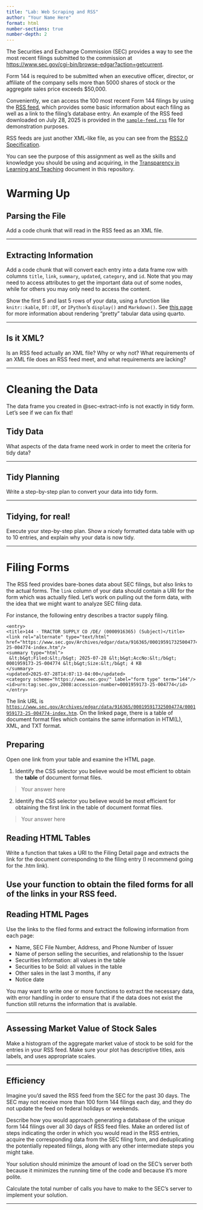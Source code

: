 ```yaml
---
title: "Lab: Web Scraping and RSS"
author: "Your Name Here"
format: html
number-sections: true
number-depth: 2
---
```


The Securities and Exchange Commission (SEC) provides a way to see the most recent filings submitted to the commission at [https://www.sec.gov/cgi-bin/browse-edgar?action=getcurrent](https://www.sec.gov/cgi-bin/browse-edgar?action=getcurrent). 

Form 144 is required to be submitted when an executive officer, director, or affiliate of the company sells more than 5000 shares of stock or the aggregate sales price exceeds $50,000. 

Conveniently, we can access the 100 most recent Form 144 filings by using the [RSS feed](https://www.sec.gov/cgi-bin/browse-edgar?action=getcurrent&CIK=&type=&company=&dateb=&owner=include&start=0&count=100&output=atom), which provides some basic information about each filing as well as a link to the filing's database entry. 
An example of the RSS feed downloaded on July 28, 2025 is provided in the [`sample-feed.rss`](sample-feed.rss) file for demonstration purposes. 

RSS feeds are just another XML-like file, as you can see from the [RSS2.0 Specification](https://www.rssboard.org/rss-specification). 

::: callout
You can see the purpose of this assignment as well as the skills and knowledge you should be using and acquiring, in the [Transparency in Learning and Teaching](tilt.qmd) document in this repository.
:::

# Warming Up

## Parsing the File

Add a code chunk that will read in the RSS feed as an XML file.

---


## Extracting Information {#sec-extract-info}

Add a code chunk that will convert each entry into a data frame row with columns `title`, `link`, `summary`, `updated`, `category`, and `id`. 
Note that you may need to access attributes to get the important data out of some nodes, while for others you may only need to access the content.

Show the first 5 and last 5 rows of your data, using a function like `knitr::kable`, `DT::DT`, or `IPython`'s `display()` and `Markdown()`. See [this page](https://www.datanovia.com/guide/tools/quarto/tables.html#computations) for more information about rendering  "pretty" tabular data using quarto. 

---

## Is it XML?

Is an RSS feed actually an XML file? Why or why not? What requirements of an XML file does an RSS feed meet, and what requirements are lacking?

---


# Cleaning the Data

The data frame you created in @sec-extract-info is not exactly in tidy form. Let's see if we can fix that!

## Tidy Data

What aspects of the data frame need work in order to meet the criteria for tidy data?

---

## Tidy Planning

Write a step-by-step plan to convert your data into tidy form.

---

## Tidying, for real!

Execute your step-by-step plan. Show a nicely formatted data table with up to 10 entries, and explain why your data is now tidy. 

---

# Filing Forms

The RSS feed provides bare-bones data about SEC filings, but also links to the actual forms. 
The `link` column of your data should contain a URI for the form which was actually filed. 
Let's work on pulling out the form data, with the idea that we might want to analyze SEC filing data.

For instance, the following entry describes a tractor supply filing. 

```
<entry>
<title>144 - TRACTOR SUPPLY CO /DE/ (0000916365) (Subject)</title>
<link rel="alternate" type="text/html" href="https://www.sec.gov/Archives/edgar/data/916365/000195917325004774/0001959173-25-004774-index.htm"/>
<summary type="html">
 &lt;b&gt;Filed:&lt;/b&gt; 2025-07-28 &lt;b&gt;AccNo:&lt;/b&gt; 0001959173-25-004774 &lt;b&gt;Size:&lt;/b&gt; 4 KB
</summary>
<updated>2025-07-28T14:07:13-04:00</updated>
<category scheme="https://www.sec.gov/" label="form type" term="144"/>
<id>urn:tag:sec.gov,2008:accession-number=0001959173-25-004774</id>
</entry>
```

The link URL is [`https://www.sec.gov/Archives/edgar/data/916365/000195917325004774/0001959173-25-004774-index.htm`](https://www.sec.gov/Archives/edgar/data/916365/000195917325004774/0001959173-25-004774-index.htm). On the linked page, there is a table of document format files which contains the same information in HTM(L), XML, and TXT format. 

## Preparing

Open one link from your table and examine the HTML page. 


1. Identify the CSS selector you believe would be most efficient to obtain the **table** of document format files.

> Your answer here

2. Identify the CSS selector you believe would be most efficient for obtaining the first link in the table of document format files.

> Your answer here

## Reading HTML Tables

Write a function that takes a URI to the Filing Detail page and extracts the link for the document corresponding to the filing entry (I recommend going for the .htm link).

Use your function to obtain the filed forms for all of the links in your RSS feed.
---

## Reading HTML Pages

Use the links to the filed forms and extract the following information from each page:

- Name, SEC File Number, Address, and Phone Number of Issuer
- Name of person selling the securities, and relationship to the Issuer
- Securities Information: all values in the table
- Securities to be Sold: all values in the table
- Other sales in the last 3 months, if any
- Notice date

You may want to write one or more functions to extract the necessary data, with error handling in order to ensure that if the data does not exist the function still returns the information that is available.


---


## Assessing Market Value of Stock Sales


Make a histogram of the aggregate market value of stock to be sold for the entries in your RSS feed. Make sure your plot has descriptive titles, axis labels, and uses appropriate scales. 

---

## Efficiency

Imagine you'd saved the RSS feed from the SEC for the past 30 days. 
The SEC may not receive more than 100 form 144 filings each day, and they do not update the feed on federal holidays or weekends. 

Describe how you would approach generating a database of the unique form 144 filings over all 30 days of RSS feed files. Make an ordered list of steps indicating the order in which you would read in the RSS entries, acquire the corresponding data from the SEC filing form, and deduplicating the potentially repeated filings, along with any other intermediate steps you might take.

Your solution should minimize the amount of load on the SEC's server both because it minimizes the running time of the code and because it's more polite.

Calculate the total number of calls you have to make to the SEC's server to implement your solution. 

---
